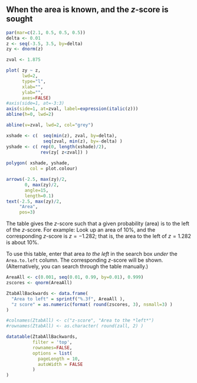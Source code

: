## When the area is known, and the $z$-score is sought {#ZTablesOnlineBackwards}


```r
par(mar=c(2.1, 0.5, 0.5, 0.5))
delta <- 0.01
z <- seq(-3.5, 3.5, by=delta)
zy <- dnorm(z)

zval <- 1.875

plot( zy ~ z,
      lwd=2,
      type="l",
      xlab="",
      ylab="",
      axes=FALSE)
#axis(side=1, at=-3:3)
axis(side=1, at=zval, label=expression(italic(z)))
abline(h=0, lwd=2)

abline(v=zval, lwd=2, col="grey")

xshade <- c(  seq(min(z), zval, by=delta),
              seq(zval, min(z), by=-delta) )
yshade <- c( rep(0, length(xshade)/2),
             rev(zy[ z<zval]) )
            
polygon( xshade, yshade, 
         col = plot.colour)

arrows(-2.5, max(zy)/2,
       0, max(zy)/2, 
       angle=15,
       length=0.1)
text(-2.5, max(zy)/2, 
     "Area",
     pos=3)
```

The table gives the $z$-score such that a given probability (area) is to the left of the $z$-score.
For example: 
Look up an area of 10%, and the corresponding $z$-score is $z = -1.282$; 
that is,
the area to the left of $z=1.282$ is about 10%.

To use this table,
enter that area *to the left* in the search box *under* the `Area.to.left` column. 
The corresponding $z$-score will be shown.
(Alternatively, you can search through the table manually.)

```r
AreaAll <- c(0.001, seq(0.01, 0.99, by=0.01), 0.999)
zscores <- qnorm(AreaAll)

ZtabAllBackwards <- data.frame(
  "Area to left" = sprintf("%.3f", AreaAll ),
  "z score" = as.numeric(format( round(zscores, 3), nsmall=3) )
)

#colnames(ZtabAll) <- c("z-score", "Area to the *left*")
#rownames(ZtabAll) <- as.character( round(zall, 2) )

datatable(ZtabAllBackwards, 
          filter = 'top', 
          rownames=FALSE,
          options = list(
            pageLength = 10, 
            autoWidth = FALSE
          )
)
```
